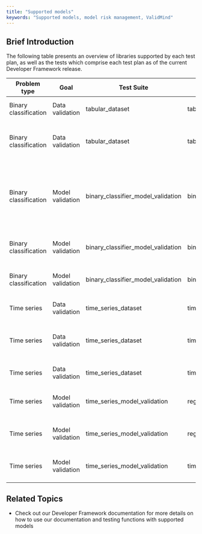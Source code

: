 ```yaml
---
title: "Supported models"
keywords: "Supported models, model risk management, ValidMind"
---
```


## Brief Introduction

The following table presents an overview of libraries supported by each test plan, as well as the tests which comprise each test plan as of the current Developer Framework release. 

| Problem type | Goal | Test Suite | Test plans | Supported Libraries | Tests |
|--------------|------|------------|------------|---------------------|-------|
| Binary classification | Data validation | tabular_dataset | tabular_dataset_description | numpy, pandas | DatasetMetadata, DatasetDescription, DescriptiveStatistics, DatasetCorrelations |
| Binary classification | Data validation | tabular_dataset | tabular_data_quality | numpy, pandas | ClassImbalance, Duplicates, HighCardinality, HighPearsonCorrelation, MissingValues, Skewness, UniqueRows, TooManyZeroValues |
| Binary classification | Model validation | binary_classifier_model_validation | binary_classifier_metrics | sklearn.RandomForestClassifier, sklearn.LogisticRegression, xgboost.XGBClassifier, CatBoostClassifier | ModelMetadata, DatasetSplit, ConfusionMatrix, ClassifierInSamplePerformance, ClassifierOutOfSamplePerformance, PermutationFeatureImportance, PrecisionRecallCurve, ROCCurve, CharacteristicStabilityIndex, PopulationStabilityIndex, SHAPGlobalImportance |
| Binary classification | Model validation | binary_classifier_model_validation | binary_classifier_validation | sklearn.RandomForestClassifier, sklearn.LogisticRegression, xgboost.XGBClassifier, CatBoostClassifier | MinimumAccuracy, MinimumF1Score, MinimumROCAUCScore, TrainingTestDegradation |
| Binary classification | Model validation | binary_classifier_model_validation | binary_classifier_model_diagnosis | sklearn.RandomForestClassifier, sklearn.LogisticRegression, xgboost.XGBClassifier, CatBoostClassifier | OverfitDiagnosis, WeakspotsDiagnosis, RobustnessDiagnosis |
| Time series | Data validation | time_series_dataset | time_series_data_quality | numpy, pandas | TimeSeriesOutliers, TimeSeriesMissingValues, TimeSeriesFrequency |
| Time series | Data validation | time_series_dataset | time_series_univariate | numpy, pandas | TimeSeriesLinePlot, TimeSeriesHistogram, ACFandPACFPlot, SeasonalDecompose, AutoSeasonality, AutoStationarity, RollingStatsPlot, AutoAR, AutoMA |
| Time series | Data validation | time_series_dataset | time_series_multivariate | numpy, pandas |  ScatterPlot, LaggedCorrelationHeatmap, EngleGrangerCoint, SpreadPlot |
| Time series | Model validation | time_series_model_validation | regression_model_performance | statsmodels.regression.linear_model.OLS, statsmodels.regression.linear_model.GLS, sklearn.linear_model.LinearRegression, xgboost.XGBRegressor | RegressionModelSummary |
| Time series | Model validation | time_series_model_validation | regression_models_comparison | statsmodels.regression.linear_model.OLS, statsmodels.regression.linear_model.GLS, sklearn.linear_model.LinearRegression, xgboost.XGBRegressor | RegressionModelInsampleComparison, RegressionModelOutsampleComparison |
| Time series | Model validation | time_series_model_validation | time_series_forecast | statsmodels.regression.linear_model.OLS, statsmodels.regression.linear_model.GLS, sklearn.linear_model.LinearRegression, xgboost.XGBRegressor | RegressionModelForecastPlot |





## Related Topics

* Check out our Developer Framework documentation for more details on how to use our documentation and testing functions with supported models
